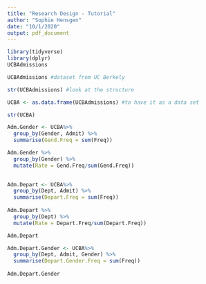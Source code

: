 ```yaml
---
title: "Research Design - Tutorial"
author: "Sophie Hensgen"
date: "10/1/2020"
output: pdf_document
---
```


```r
library(tidyverse)
library(dplyr)
UCBAdmissions
```

```r
UCBAdmissions #dataset from UC Berkely

str(UCBAdmissions) #look at the structure

UCBA <- as.data.frame(UCBAdmissions) #to have it as a data set

str(UCBA)
```

```r

Adm.Gender <- UCBA%>%
  group_by(Gender, Admit) %>%
  summarise(Gend.Freq = sum(Freq))

Adm.Gender %>%
  group_by(Gender) %>%
  mutate(Rate = Gend.Freq/sum(Gend.Freq))
  
```

```r

Adm.Depart <- UCBA%>%
  group_by(Dept, Admit) %>%
  summarise(Depart.Freq = sum(Freq))
  
Adm.Depart %>%
  group_by(Dept) %>%
  mutate(Rate = Depart.Freq/sum(Depart.Freq))

Adm.Depart
```

```r

Adm.Depart.Gender <- UCBA%>%
  group_by(Dept, Admit, Gender) %>%
  summarise(Depart.Gender.Freq = sum(Freq))
 
Adm.Depart.Gender 
```



























